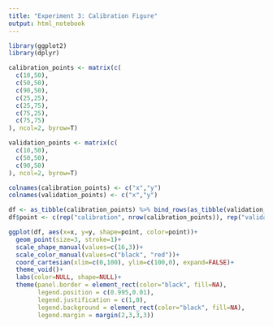 ```yaml
---
title: "Experiment 3: Calibration Figure"
output: html_notebook
---
```


```r
library(ggplot2)
library(dplyr)
```

```r
calibration_points <- matrix(c(
  c(10,50),
  c(50,50),
  c(90,50),
  c(25,25),
  c(25,75),
  c(75,25),
  c(75,75)
), ncol=2, byrow=T)

validation_points <- matrix(c(
  c(10,50),
  c(50,50),
  c(90,50)
), ncol=2, byrow=T)

colnames(calibration_points) <- c("x","y")
colnames(validation_points) <- c("x","y")

df <- as_tibble(calibration_points) %>% bind_rows(as_tibble(validation_points))
df$point <- c(rep("calibration", nrow(calibration_points)), rep("validation", nrow(validation_points)))
```

```r
ggplot(df, aes(x=x, y=y, shape=point, color=point))+
  geom_point(size=3, stroke=1)+
  scale_shape_manual(values=c(16,3))+
  scale_color_manual(values=c("black", "red"))+
  coord_cartesian(xlim=c(0,100), ylim=c(100,0), expand=FALSE)+
  theme_void()+
  labs(color=NULL, shape=NULL)+
  theme(panel.border = element_rect(color="black", fill=NA),
        legend.position = c(0.995,0.01),
        legend.justification = c(1,0),
        legend.background = element_rect(color="black", fill=NA),
        legend.margin = margin(2,3,3,3))
```